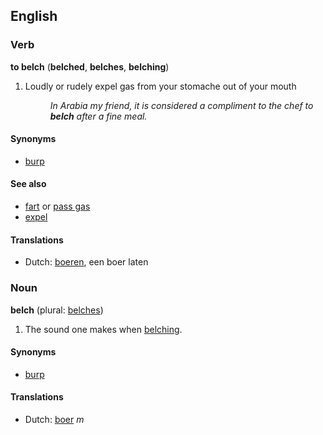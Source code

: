 ==English==

===Verb===
'''to belch''' ('''belched''', '''belches''', '''belching''')
#Loudly or rudely expel gas from your stomache out of your mouth
#:''In Arabia my friend, it is considered a compliment to the chef to '''belch''' after a fine meal.''

====Synonyms====
*[[burp]]

====See also====
*[[fart]] or [[pass gas]]
*[[expel]]

====Translations====
*Dutch: [[boeren]], een boer laten

===Noun===
'''belch''' (plural: [[belches]])
#The sound one makes when [[belching]].

====Synonyms====
*[[burp]]

====Translations====
*Dutch: [[boer]] ''m''